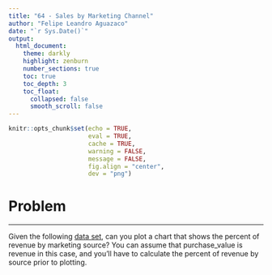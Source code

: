 ```yaml
---
title: "64 - Sales by Marketing Channel"
author: "Felipe Leandro Aguazaco"
date: "`r Sys.Date()`"
output: 
  html_document:
    theme: darkly
    highlight: zenburn
    number_sections: true
    toc: true
    toc_depth: 3
    toc_float:
      collapsed: false
      smooth_scroll: false
---
```


```r
knitr::opts_chunk$set(echo = TRUE,
                      eval = TRUE,
                      cache = TRUE,
                      warning = FALSE, 
                      message = FALSE, 
                      fig.align = "center", 
                      dev = "png")
```

# Problem

---

Given the following [data set](https://docs.google.com/spreadsheets/d/1s_gYPvxtgO9ufb-q2TO4n9_TCe7I-RorkbDYYegMm4c/edit#gid=33674467), can you plot a chart that shows the percent of revenue by marketing source? You can assume that purchase_value is revenue in this case, and you'll have to calculate the percent of revenue by source prior to plotting.